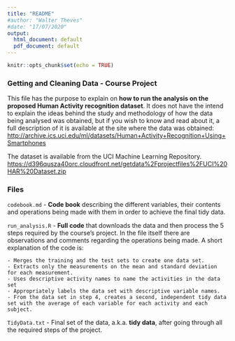 ---
title: "README"
#author: "Walter Theves"
#date: "17/07/2020"
output:
  html_document: default
  pdf_document: default
---

```{r setup, include=FALSE}
knitr::opts_chunk$set(echo = TRUE)
```

### Getting and Cleaning Data - Course Project

This file has the purpose to explain on **how to run the analysis on the proposed Human Activity recognition dataset**. It does not have the intend to explain the ideas behind the study and methodology of how the data being analysed was obtained, but if you wish to know and read about it, a full description of it is available at the site where the data was obtained: <http://archive.ics.uci.edu/ml/datasets/Human+Activity+Recognition+Using+Smartphones>

The dataset is available from the UCI Machine Learning Repository.
<https://d396qusza40orc.cloudfront.net/getdata%2Fprojectfiles%2FUCI%20HAR%20Dataset.zip>

### Files

`codebook.md` - **Code book** describing the different variables, their contents and operations being made with them in order to achieve the final tidy data.

`run_analysis.R` - **Full code** that downloads the data and then process the 5 steps required by the course's project. In the file itself there are observations and comments regarding the operations being made. A short explanation of the code is:
    
    - Merges the training and the test sets to create one data set.
    - Extracts only the measurements on the mean and standard deviation for each measurement.
    - Uses descriptive activity names to name the activities in the data set
    - Appropriately labels the data set with descriptive variable names.
    - From the data set in step 4, creates a second, independent tidy data set with the average of each variable for each activity and each subject.

`TidyData.txt` - Final set of the data, a.k.a. **tidy data**, after going through all the required steps of the project.
